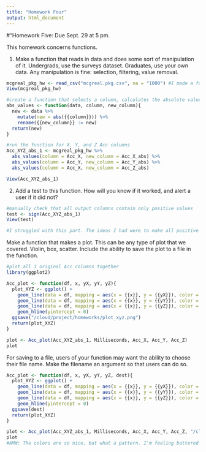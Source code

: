 ```yaml
---
title: "Homework Four"
output: html_document
---
```


#"Homework Five: Due Sept. 29 at 5 pm.

This homework concerns functions.

1. Make a function that reads in data and does some sort of manipulation of it. Undergrads, use the surveys dataset. Graduates, use your own data. Any manipulation is fine: selection, filtering, value removal.

```r

mcgreal_pkg_hw <- read_csv("mcgreal.pkg.csv", na = "1000") #I made a folder in "projects" where I can practice writing code with my data for the time being
View(mcgreal_pkg_hw)

#create a function that selects a column, calculates the absolute value of each value in that column, and then produces a new column with those absolute values
abs_values <- function(data, column, new_column){
  new <- data %>% 
    mutate(new = abs({{column}})) %>% 
    rename({{new_column}} := new) 
  return(new)
}

#run the function for X, Y, and Z Acc columns
Acc_XYZ_abs_1 <- mcgreal_pkg_hw %>% 
  abs_values(column = Acc_X, new_column = Acc_X_abs) %>% 
  abs_values(column = Acc_Y, new_column = Acc_Y_abs) %>% 
  abs_values(column = Acc_X, new_column = Acc_Z_abs)

View(Acc_XYZ_abs_1)


```

2. Add a test to this function. How will you know if it worked, and alert a user if it did not?
```r
#manually check that all output columns contain only positive values
test <- sign(Acc_XYZ_abs_1)
View(test)

#I struggled with this part. The ideas I had were to make all positive values of the original columns negative and then subtract each column from the output columns and check if it resulted in all 0's or to find a way to check if the values are the same in the original and new columns despite +/- signs but I couldn't figure out an efficient way to do either. I chose to just check the signs in the output column to make sure they were all positive. I tried a few different ways to include it in the original function but none worked so I did the check manually for each new column with the code above.

```

Make a function that makes a plot. This can be any type of plot that we covered. Violin, box, scatter. Include the ability to save the plot to a file in the function.
```r
#plot all 3 original Acc columns together
library(ggplot2)

Acc_plot <- function(df, x, yX, yY, yZ){
  plot_XYZ <- ggplot() + 
    geom_line(data = df, mapping = aes(x = {{x}}, y = {{yX}}), color = "hotpink") + 
    geom_line(data = df, mapping = aes(x = {{x}}, y = {{yY}}), color = "skyblue2") + 
    geom_line(data = df, mapping = aes(x = {{x}}, y = {{yZ}}), color = "goldenrod1") +
    geom_hline(yintercept = 0) 
  ggsave("/cloud/project/homeworks/plot_xyz.png")
  return(plot_XYZ)
}

plot <- Acc_plot(Acc_XYZ_abs_1, Milliseconds, Acc_X, Acc_Y, Acc_Z)
plot


```
For saving to a file, users of your function may want the ability to choose their file name. Make the filename an argument so that users can do so.
```r

Acc_plot <- function(df, x, yX, yY, yZ, dest){
  plot_XYZ <- ggplot() + 
    geom_line(data = df, mapping = aes(x = {{x}}, y = {{yX}}), color = "hotpink") + 
    geom_line(data = df, mapping = aes(x = {{x}}, y = {{yY}}), color = "skyblue2") + 
    geom_line(data = df, mapping = aes(x = {{x}}, y = {{yZ}}), color = "goldenrod1") +
    geom_hline(yintercept = 0) 
  ggsave(dest)
  return(plot_XYZ)
}

plot <- Acc_plot(Acc_XYZ_abs_1, Milliseconds, Acc_X, Acc_Y, Acc_Z, "/cloud/project/homeworks/plot_xyz.png")
plot
#AMW: The colors are so nice, but what a pattern. I'm feeling battered by that graphic.
```
